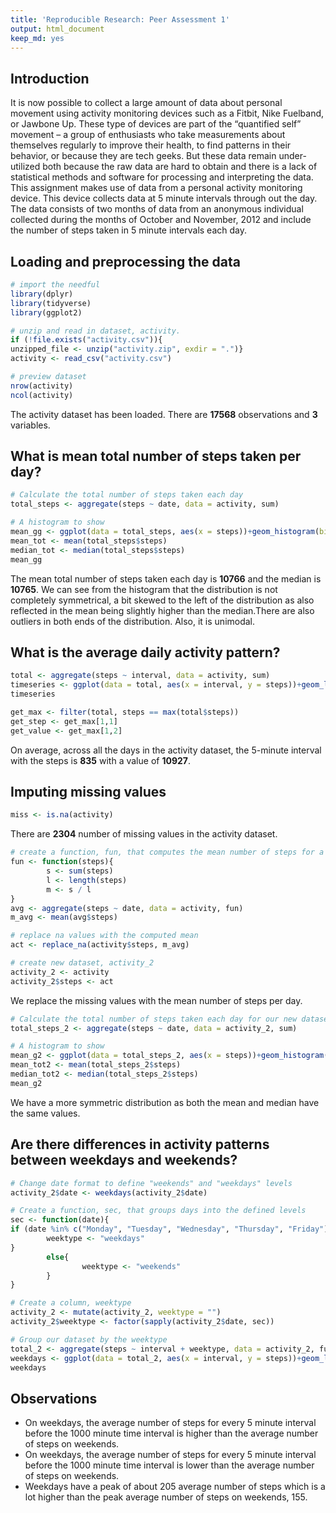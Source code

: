 ```yaml
---
title: 'Reproducible Research: Peer Assessment 1'
output: html_document
keep_md: yes
---
```


## Introduction
It is now possible to collect a large amount of data about personal movement using activity monitoring devices such as a Fitbit, Nike Fuelband, or Jawbone Up. These type of devices are part of the “quantified self” movement – a group of enthusiasts who take measurements about themselves regularly to improve their health, to find patterns in their behavior, or because they are tech geeks. But these data remain under-utilized both because the raw data are hard to obtain and there is a lack of statistical methods and software for processing and interpreting the data.
This assignment makes use of data from a personal activity monitoring device. This device collects data at 5 minute intervals through out the day. The data consists of two months of data from an anonymous individual collected during the months of October and November, 2012 and include the number of steps taken in 5 minute intervals each day.

## Loading and preprocessing the data
``` r
# import the needful
library(dplyr)
library(tidyverse)
library(ggplot2)

# unzip and read in dataset, activity.
if (!file.exists("activity.csv")){
unzipped_file <- unzip("activity.zip", exdir = ".")}
activity <- read_csv("activity.csv")

# preview dataset
nrow(activity)
ncol(activity)
```

The activity dataset has been loaded. There are **17568** observations and **3** variables.

## What is mean total number of steps taken per day?
``` r
# Calculate the total number of steps taken each day
total_steps <- aggregate(steps ~ date, data = activity, sum)

# A histogram to show
mean_gg <- ggplot(data = total_steps, aes(x = steps))+geom_histogram(binwidth = 3966.534)
mean_tot <- mean(total_steps$steps)
median_tot <- median(total_steps$steps)
mean_gg
```




The mean total number of steps taken each day is **10766** and the median is **10765**. We can see from the histogram that the distribution is not completely symmetrical, a bit skewed to the left of the distribution as also reflected in the mean being slightly higher than the median.There are also outliers in both ends of the distribution. Also, it is unimodal. 

## What is the average daily activity pattern?
``` r
total <- aggregate(steps ~ interval, data = activity, sum)
timeseries <- ggplot(data = total, aes(x = interval, y = steps))+geom_line()
timeseries
```
``` r
get_max <- filter(total, steps == max(total$steps))
get_step <- get_max[1,1]
get_value <- get_max[1,2]
```

On average, across all the days in the activity dataset, the 5-minute interval with the steps is **835** with a value of **10927**.

## Imputing missing values
``` r
miss <- is.na(activity)
```

There are **2304** number of missing values in the activity dataset.
``` r
# create a function, fun, that computes the mean number of steps for a day.
fun <- function(steps){
        s <- sum(steps)
        l <- length(steps)
        m <- s / l
}
avg <- aggregate(steps ~ date, data = activity, fun)
m_avg <- mean(avg$steps)

# replace na values with the computed mean
act <- replace_na(activity$steps, m_avg)

# create new dataset, activity_2
activity_2 <- activity
activity_2$steps <- act
```
We replace the missing values with the mean number of steps per day.
``` r
# Calculate the total number of steps taken each day for our new dataset, activity_2
total_steps_2 <- aggregate(steps ~ date, data = activity_2, sum)

# A histogram to show
mean_g2 <- ggplot(data = total_steps_2, aes(x = steps))+geom_histogram(binwidth = 3523.595)
mean_tot2 <- mean(total_steps_2$steps)
median_tot2 <- median(total_steps_2$steps)
mean_g2
```


We have a more symmetric distribution as both the mean and median have the same values.

## Are there differences in activity patterns between weekdays and weekends?
``` r
# Change date format to define "weekends" and "weekdays" levels
activity_2$date <- weekdays(activity_2$date)

# Create a function, sec, that groups days into the defined levels
sec <- function(date){
if (date %in% c("Monday", "Tuesday", "Wednesday", "Thursday", "Friday")){
        weektype <- "weekdays"
}
        else{
                weektype <- "weekends"
        }
}

# Create a column, weektype
activity_2 <- mutate(activity_2, weektype = "")
activity_2$weektype <- factor(sapply(activity_2$date, sec))

# Group our dataset by the weektype
total_2 <- aggregate(steps ~ interval + weektype, data = activity_2, fun)
weekdays <- ggplot(data = total_2, aes(x = interval, y = steps))+geom_line()+facet_wrap(~weektype, dir = "v", shrink = F)
weekdays
```


## Observations
+ On weekdays, the average number of steps for every 5 minute interval before the 1000 minute time interval is higher than the average number of steps on weekends.
+ On weekdays, the average number of steps for every 5 minute interval before the 1000 minute time interval is lower than the average number of steps on weekends.
+ Weekdays have a peak of about 205 average number of steps which is a lot higher than the peak average number of steps on weekends, 155.
